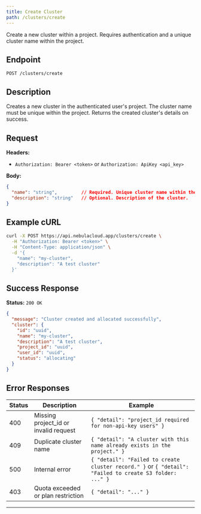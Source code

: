 ```yaml
---
title: Create Cluster
path: /clusters/create
---
```


Create a new cluster within a project. Requires authentication and a unique cluster name within the project.

## Endpoint

`POST /clusters/create`

## Description
Creates a new cluster in the authenticated user's project. The cluster name must be unique within the project. Returns the created cluster's details on success.

## Request

**Headers:**
- `Authorization: Bearer <token>` or `Authorization: ApiKey <api_key>`

**Body:**
```json
{
  "name": "string",         // Required. Unique cluster name within the project.
  "description": "string"   // Optional. Description of the cluster.
}
```

## Example cURL

```bash
curl -X POST https://api.nebulacloud.app/clusters/create \
  -H "Authorization: Bearer <token>" \
  -H "Content-Type: application/json" \
  -d '{
    "name": "my-cluster",
    "description": "A test cluster"
  }'
```

## Success Response

**Status:** `200 OK`

```json
{
  "message": "Cluster created and allocated successfully",
  "cluster": {
    "id": "uuid",
    "name": "my-cluster",
    "description": "A test cluster",
    "project_id": "uuid",
    "user_id": "uuid",
    "status": "allocating"
  }
}
```

## Error Responses

| Status | Description | Example |
|--------|-------------|---------|
| 400    | Missing project_id or invalid request | `{ "detail": "project_id required for non-api-key users" }` |
| 409    | Duplicate cluster name | `{ "detail": "A cluster with this name already exists in the project." }` |
| 500    | Internal error | `{ "detail": "Failed to create cluster record." }` or `{ "detail": "Failed to create S3 folder: ..." }` |
| 403    | Quota exceeded or plan restriction | `{ "detail": "..." }` |

--- 